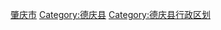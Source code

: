 {{PRC admin/navcat|44/12/26/101/000}}<noinclude>
[[Category:广东县级行政区划模板|肇庆市]]
[[Category:德庆县]]
[[Category:德庆县行政区划]]
</noinclude>